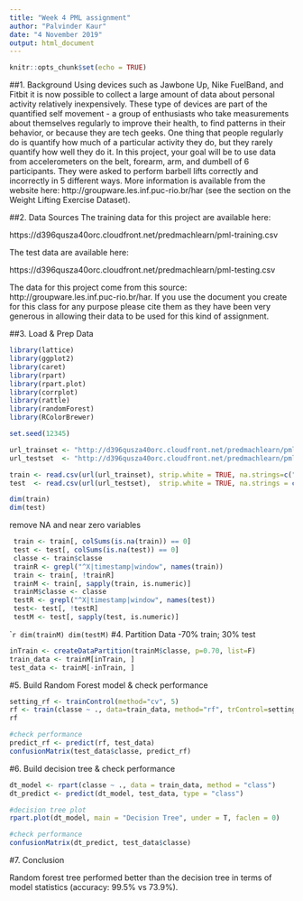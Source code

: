 ---
title: "Week 4 PML assignment"
author: "Palvinder Kaur"
date: "4 November 2019"
output: html_document
---

```{r setup, include=FALSE}
knitr::opts_chunk$set(echo = TRUE)
```

##1. Background
Using devices such as Jawbone Up, Nike FuelBand, and Fitbit it is now possible to collect a large amount of data about personal activity relatively inexpensively. These type of devices are part of the quantified self movement - a group of enthusiasts who take measurements about themselves regularly to improve their health, to find patterns in their behavior, or because they are tech geeks. One thing that people regularly do is quantify how much of a particular activity they do, but they rarely quantify how well they do it. In this project, your goal will be to use data from accelerometers on the belt, forearm, arm, and dumbell of 6 participants. They were asked to perform barbell lifts correctly and incorrectly in 5 different ways. More information is available from the website here: http://groupware.les.inf.puc-rio.br/har (see the section on the Weight Lifting Exercise Dataset).

##2. Data Sources
The training data for this project are available here:

https://d396qusza40orc.cloudfront.net/predmachlearn/pml-training.csv

The test data are available here:

https://d396qusza40orc.cloudfront.net/predmachlearn/pml-testing.csv

The data for this project come from this source: http://groupware.les.inf.puc-rio.br/har. If you use the document you create for this class for any purpose please cite them as they have been very generous in allowing their data to be used for this kind of assignment.

##3. Load & Prep Data 

```{r}
library(lattice)
library(ggplot2)
library(caret)
library(rpart)
library(rpart.plot)
library(corrplot)
library(rattle)
library(randomForest)
library(RColorBrewer)

```

```{r}
set.seed(12345)
```

```{r}
url_trainset <- "http://d396qusza40orc.cloudfront.net/predmachlearn/pml-training.csv"
url_testset  <- "http://d396qusza40orc.cloudfront.net/predmachlearn/pml-testing.csv"
```


```{r}
train <- read.csv(url(url_trainset), strip.white = TRUE, na.strings=c("NA",""))
test  <- read.csv(url(url_testset),  strip.white = TRUE, na.strings = c("NA",""))

```

```{r}
dim(train)
dim(test)
```

remove NA and near zero variables
```{r}
 train <- train[, colSums(is.na(train)) == 0] 
 test <- test[, colSums(is.na(test)) == 0] 
 classe <- train$classe
 trainR <- grepl("^X|timestamp|window", names(train))
 train <- train[, !trainR]
 trainM <- train[, sapply(train, is.numeric)]
 trainM$classe <- classe
 testR <- grepl("^X|timestamp|window", names(test))
 test<- test[, !testR]
 testM <- test[, sapply(test, is.numeric)]


```

````{r}
dim(trainM)
dim(testM)
```
#4. Partition Data -70% train; 30% test

```{r}
inTrain <- createDataPartition(trainM$classe, p=0.70, list=F)
train_data <- trainM[inTrain, ]
test_data <- trainM[-inTrain, ]
```

#5. Build Random Forest model & check performance

```{r}
setting_rf <- trainControl(method="cv", 5)
rf <- train(classe ~ ., data=train_data, method="rf", trControl=setting_rf, ntree=250)
rf

#check performance
predict_rf <- predict(rf, test_data)
confusionMatrix(test_data$classe, predict_rf)
```

#6. Build decision tree & check performance
```{r}

dt_model <- rpart(classe ~ ., data = train_data, method = "class")
dt_predict <- predict(dt_model, test_data, type = "class")

#decision tree plot
rpart.plot(dt_model, main = "Decision Tree", under = T, faclen = 0)

#check performance
confusionMatrix(dt_predict, test_data$classe)
```

#7. Conclusion

Random forest tree performed better than the decision tree in terms of model statistics (accuracy: 99.5% vs 73.9%).
